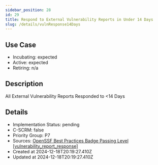 ```yaml
---
sidebar_position: 28
id: 29
title: Respond to External Vulnerability Reports in Under 14 Days
slug: /details/vulnResponse14Days
---
```


## Use Case
<!-- LEVELS:START -->
- Incubating: expected
- Active: expected
- Retiring: n/a
<!-- LEVELS:END -->

<!-- DESCRIPTION:START -->
## Description
All External Vulnerability Reports Responded to <14 Days
<!-- DESCRIPTION:END -->

<!-- DETAILS:START -->
## Details
- Implementation Status: pending
- C-SCRM: false
- Priority Group: P7
- Sources: [OpenSSF Best Practices Badge Passing Level [vulnerability_report_response]](https://www.bestpractices.dev/en/criteria#0.vulnerability_report_response)
- Created at 2024-12-18T20:19:27.410Z
- Updated at 2024-12-18T20:19:27.410Z
<!-- DETAILS:END -->
